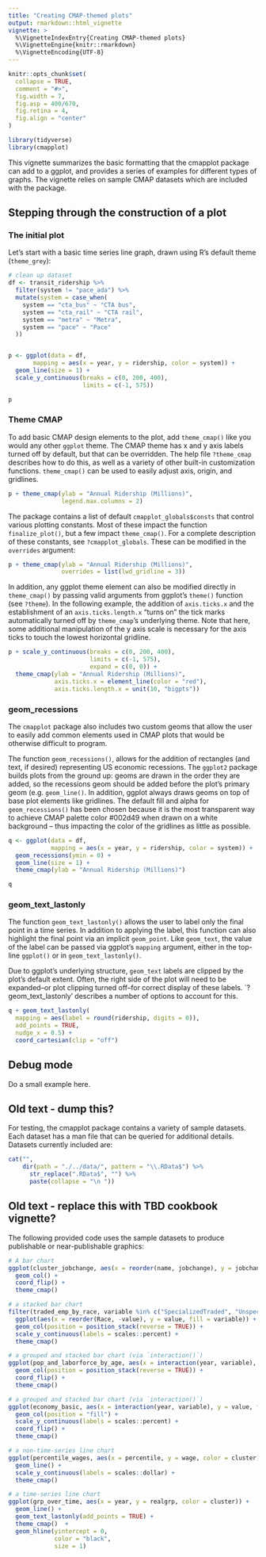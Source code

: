 ```yaml
---
title: "Creating CMAP-themed plots"
output: rmarkdown::html_vignette
vignette: >
  %\VignetteIndexEntry{Creating CMAP-themed plots}
  %\VignetteEngine{knitr::rmarkdown}
  %\VignetteEncoding{UTF-8}
---
```


```r
knitr::opts_chunk$set(
  collapse = TRUE,
  comment = "#>",
  fig.width = 7,
  fig.asp = 400/670,
  fig.retina = 4,
  fig.align = "center"
)

library(tidyverse)
library(cmapplot)
```

This vignette summarizes the basic formatting that the cmapplot package can add to a ggplot, and provides a series of examples for different types of graphs. The vignette relies on sample CMAP datasets which are included with the package. 

## Stepping through the construction of a plot

### The initial plot 

Let's start with a basic time series line graph, drawn using R's default theme (`theme_grey`):

```r
# clean up dataset
df <- transit_ridership %>% 
  filter(system != "pace_ada") %>% 
  mutate(system = case_when(
    system == "cta_bus" ~ "CTA bus",
    system == "cta_rail" ~ "CTA rail",
    system == "metra" ~ "Metra",
    system == "pace" ~ "Pace"
  ))


p <- ggplot(data = df, 
       mapping = aes(x = year, y = ridership, color = system)) +
  geom_line(size = 1) +
  scale_y_continuous(breaks = c(0, 200, 400), 
                     limits = c(-1, 575))

p
```


### Theme CMAP 

To add basic CMAP design elements to the plot, add `theme_cmap()` like you would any other `ggplot` theme. The CMAP theme has x and y axis labels turned off by default, but that can be overridden. The help file `?theme_cmap` describes how to do this, as well as a variety of other built-in customization functions. `theme_cmap()` can be used to easily adjust axis, origin, and gridlines. 

```r
p + theme_cmap(ylab = "Annual Ridership (Millions)",
               legend.max.columns = 2)
```

The package contains a list of default `cmapplot_globals$consts` that control various plotting constants. Most of these impact the function `finalize_plot()`, but a few impact `theme_cmap()`. For a complete description of these constants, see `?cmapplot_globals`.  These can be modified in the `overrides` argument:

```r
p + theme_cmap(ylab = "Annual Ridership (Millions)",
               overrides = list(lwd_gridline = 3))
```

In addition, any ggplot theme element can also be modified directly in `theme_cmap()` by passing valid arguments from ggplot's `theme()` function (see `?theme`). In the following example, the addition of `axis.ticks.x` and the establishment of an `axis.ticks.length.x` "turns on" the tick marks automatically turned off by `theme_cmap`'s underlying theme. Note that here, some additional manipulation of the y axis scale is necessary for the axis ticks to touch the lowest horizontal gridline.

```r
p + scale_y_continuous(breaks = c(0, 200, 400), 
                       limits = c(-1, 575),
                       expand = c(0, 0)) + 
  theme_cmap(ylab = "Annual Ridership (Millions)",
             axis.ticks.x = element_line(color = "red"),
             axis.ticks.length.x = unit(10, "bigpts"))
```


### geom_recessions

The `cmapplot` package also includes two custom geoms that allow the user to easily add common elements used in CMAP plots that would be otherwise difficult to program. 

The function `geom_recessions()`, allows for the addition of rectangles (and text, if desired) representing US economic recessions. The `ggplot2` package builds plots from the ground up: geoms are drawn in the order they are added, so the recessions geom should be added before the plot's primary geom (e.g. `geom_line()`. In addition, ggplot always draws geoms  on top of base plot elements like gridlines. The default fill and alpha for `geom_recessions()` has been chosen because it is the most transparent way to achieve CMAP palette color #002d49 when drawn on a white background -- thus impacting the color of the gridlines as little as possible. 

```r
q <- ggplot(data = df, 
            mapping = aes(x = year, y = ridership, color = system)) +
  geom_recessions(ymin = 0) +
  geom_line(size = 1) +
  theme_cmap(ylab = "Annual Ridership (Millions)")

q
```

### geom_text_lastonly
The function `geom_text_lastonly()` allows the user to label only the final point in a time series. In addition to applying the label, this function can also highlight the final point via an implicit `geom_point`. Like `geom_text`, the value of the label can be passed via ggplot's `mapping` argument, either in the top-line `ggplot()` or in `geom_text_lastonly()`. 

Due to ggplot's underlying structure, `geom_text` labels are clipped by the plot's default extent. Often, the right side of the plot will need to be expanded--or plot clipping turned off--for correct display of these labels. `?geom_text_lastonly' describes a number of options to account for this.    

```r
q + geom_text_lastonly(
  mapping = aes(label = round(ridership, digits = 0)), 
  add_points = TRUE,
  nudge_x = 0.5) +
  coord_cartesian(clip = "off")
```


## Debug mode
Do a small example here.


## Old text - dump this?



For testing, the cmapplot package contains a variety of sample datasets. Each dataset has a man file that can be queried for additional details. Datasets currently included are:

```r
cat("",
    dir(path = "./../data/", pattern = "\\.RData$") %>%
      str_replace(".RData$", "") %>%
      paste(collapse = "\n "))
```


## Old text - replace this with TBD cookbook vignette?
The following provided code uses the sample datasets to produce publishable or near-publishable graphics:

```r
# A bar chart
ggplot(cluster_jobchange, aes(x = reorder(name, jobchange), y = jobchange, fill = category)) +
  geom_col() +
  coord_flip() +
  theme_cmap()
```

```r
# a stacked bar chart
filter(traded_emp_by_race, variable %in% c("SpecializedTraded", "UnspecializedTraded")) %>%
  ggplot(aes(x = reorder(Race, -value), y = value, fill = variable)) +
  geom_col(position = position_stack(reverse = TRUE)) +
  scale_y_continuous(labels = scales::percent) +
  theme_cmap()
```

```r
# a grouped and stacked bar chart (via `interaction()`)
ggplot(pop_and_laborforce_by_age, aes(x = interaction(year, variable), y = value, fill = age)) +
  geom_col(position = position_stack(reverse = TRUE)) +
  coord_flip() +
  theme_cmap()
```

```r
# a grouped and stacked bar chart (via `interaction()`)
ggplot(economy_basic, aes(x = interaction(year, variable), y = value, fill = sector)) +
  geom_col(position = "fill") +
  scale_y_continuous(labels = scales::percent) +
  coord_flip() +
  theme_cmap()
```

```r
# a non-time-series line chart
ggplot(percentile_wages, aes(x = percentile, y = wage, color = cluster)) +
  geom_line() +
  scale_y_continuous(labels = scales::dollar) +
  theme_cmap()
```

```r
# a time-series line chart
ggplot(grp_over_time, aes(x = year, y = realgrp, color = cluster)) +
  geom_line() +
  geom_text_lastonly(add_points = TRUE) +
  theme_cmap()  +
  geom_hline(yintercept = 0,
             color = "black",
             size = 1)
```
